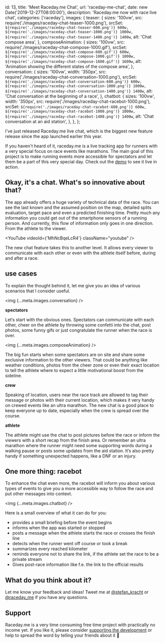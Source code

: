   id: 13,
  title: 'Meet Raceday.me Chat',
  url: 'raceday-me-chat',
  date: new Date('2019-12-27T08:00:00'),
  description: 'Raceday.me now with race live chat',
  categories: ['raceday'],
  images: {
    teaser: {
      sizes: '100vw',
      src: require('./images/raceday-chat-teaser-1000.png'),
      srcSet: `${require('./images/raceday-chat-teaser-600.png')} 600w, ${require('./images/raceday-chat-teaser-1000.png')} 1000w, ${require('./images/raceday-chat-teaser-1400.png')} 1400w`,
      alt: 'Chat compose area',
    },
    composeAnimation: {
      sizes: '100vw',
      src: require('./images/raceday-chat-compose-1000.gif'),
      srcSet: `${require('./images/raceday-chat-compose-600.gif')} 600w, ${require('./images/raceday-chat-compose-1000.gif')} 1000w, ${require('./images/raceday-chat-compose-1600.gif')} 1600w`,
      alt: 'Animation showing the different states of the compose area',
    },
    conversation: {
      sizes: '100vw',
      width: '350px',
      src: require('./images/raceday-chat-conversation-1000.png'),
      srcSet: `${require('./images/raceday-chat-conversation-600.png')} 600w, ${require('./images/raceday-chat-conversation-1000.png')} 1000w, ${require('./images/raceday-chat-conversation-1400.png')} 1400w`,
      alt: 'Chat conversation at the beginning of a race',
    },
    chatbot: {
      sizes: '100vw',
      width: '350px',
      src: require('./images/raceday-chat-racebot-1000.png'),
      srcSet: `${require('./images/raceday-chat-racebot-600.png')} 600w, ${require('./images/raceday-chat-racebot-1000.png')} 1000w, ${require('./images/raceday-chat-racebot-1400.png')} 1400w`,
      alt: 'Chat conversation at an aid station',
    },
  },
};

I've just released Raceday.me live chat, which is the biggest new feature release since the app launched earlier this year.

If you haven't heard of it, raceday.me is a live tracking app for runners with a very special focus on race events like marathons. The main goal of this project is to make running events more accessible for spectators and let them be a part of this very special day. Check out the [demo](https://raceday.me/demo) to see it live in action.

## Okay, it's a chat. What's so innovative about that?

The app already offers a huge variety of technical data of the race. You can see the last known and the assumed position on the map, detailed splits evaluation, target pace and even a predicted finishing time. Pretty much any information you could get out of the smartphone sensors of a running person. And currently, this flow of information only goes in one direction. From the athlete to the viewer.

<YouTube videoId={'MhNcBqeLcR4'} className="youtube" />

The new chat feature takes this to another level. It allows every viewer to communicate with each other or even with the athlete itself before, during and after a race.

## use cases

To explain the thought behind it, let me give you an idea of various scenarios that I consider useful.

<img {...meta.images.conversation} />

**spectators**

Let‘s start with the obvious ones. Spectators can communicate with each other, cheer on the athlete by throwing some confetti into the chat, post photos, some funny gifs or just congratulate the runner when the race is over.

<img {...meta.images.composeAnimation} />

The big fun starts when some spectators are on site and share some exclusive information to the other viewers. That could be anything like weather conditions, photos from the cheer zone or even their exact location to tell the athlete where to expect a little motivational boost from the sideline.

**crew**

Speaking of location, users near the race track are allowed to tag their message or photos with their current location, which makes it very handy on crewed events like an ultra marathon. The new chat is a good place to keep everyone up to date, especially when the crew is spread over the course.

**athlete**

The athlete might use the chat to post pictures before the race or inform the viewers with a short recap from the finish area. Or remember an ultra marathon where the runner might need some supporting words during a walking pause or posts some updates from the aid station. It‘s also pretty handy if something unexpected happens, like a DNF or an injury.

## One more thing: racebot

To enhance the chat even more, the racebot will inform you about various types of events to give you a more accessible way to follow the race and put other messages into context.

<img {...meta.images.chatbot} />

Here is a small overview of what it can do for you:

- provides a small briefing before the event begins
- informs when the app was started or stopped
- posts a message when the athlete starts the race or crosses the finish line
- detects when the runner went off course or took a break
- summarizes every reached kilometer
- reminds everyone not to share the link, if the athlete set the race to be a private stream
- Gives post-race information like f.e. the link to the official results

## What do you think about it?

Let me know your feedback and ideas! Tweet me at [@stefan_kracht](https://twitter.com/stefan_kracht) or [@raceday_me](https://twitter.com/raceday_me) if you have any questions.

## Support

Raceday.me is a very time consuming free time project with practically no income yet. If you like it, please consider [supporting the development](http://raceday.me/premium) or help to spread the word by telling your friends about it 🙏
